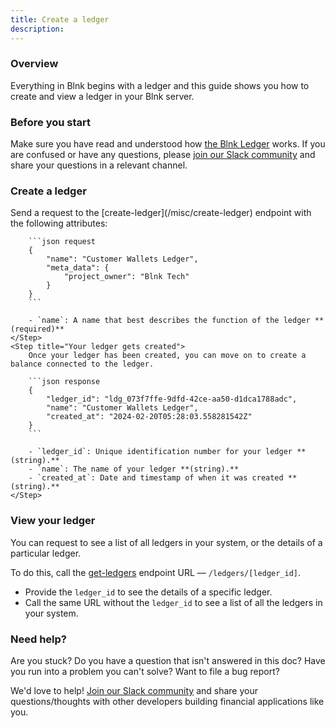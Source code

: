 ```yaml
---
title: Create a ledger
description:
---
```

### Overview

Everything in Blnk begins with a ledger and this guide shows you how to create and view a ledger in your Blnk server. 

### Before you start

Make sure you have read and understood how [the Blnk Ledger](/ledger/overview) works. If you are confused or have any questions, please [join our Slack community](https://join.slack.com/t/newworkspace-1tr5864/shared_invite/zt-2d9oejhwl-6VJsXV7Vmy0mCX2vzBXnWA) and share your questions in a relevant channel.

### Create a ledger
<Steps>
	<Step title="Decide a name for the ledger">
		Send a request to the [create-ledger](/misc/create-ledger) endpoint with the following attributes:
		
		```json request
		{
		    "name": "Customer Wallets Ledger",
		    "meta_data": {
		        "project_owner": "Blnk Tech"
		    }
		}
		```
		
		- `name`: A name that best describes the function of the ledger **(required)**
	</Step>
	<Step title="Your ledger gets created">
		Once your ledger has been created, you can move on to create a balance connected to the ledger. 
		
		```json response
		{
		    "ledger_id": "ldg_073f7ffe-9dfd-42ce-aa50-d1dca1788adc",
		    "name": "Customer Wallets Ledger",
		    "created_at": "2024-02-20T05:28:03.558281542Z"
		}
		```
		
		- `ledger_id`: Unique identification number for your ledger **(string).**
		- `name`: The name of your ledger **(string).**
		- `created_at`: Date and timestamp of when it was created **(string).**
	</Step>
</Steps>

### View your ledger

You can request to see a list of all ledgers in your system, or the details of a particular ledger.

To do this, call the [get-ledgers](/misc/get-ledger) endpoint URL — `/ledgers/[ledger_id]`.

- Provide the `ledger_id` to see the details of a specific ledger.
- Call the same URL without the `ledger_id` to see a list of all the ledgers in your system.

### Need help?

Are you stuck? Do you have a question that isn't answered in this doc? Have you run into a problem you can't solve? Want to file a bug report?

We'd love to help! [Join our Slack community](https://join.slack.com/t/newworkspace-1tr5864/shared_invite/zt-2d9oejhwl-6VJsXV7Vmy0mCX2vzBXnWA) and share your questions/thoughts with other developers building financial applications like you.